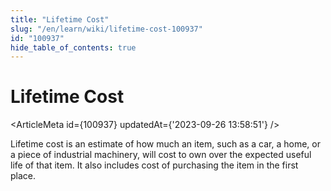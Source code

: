 ```yaml
---
title: "Lifetime Cost"
slug: "/en/learn/wiki/lifetime-cost-100937"
id: "100937"
hide_table_of_contents: true
---
```



# Lifetime Cost

<ArticleMeta id={100937} updatedAt={'2023-09-26 13:58:51'} />
<div className='border-solid border-b border-t-0 my-4 border-[var(--ifm-color-gray-300)]' />

Lifetime cost is an estimate of how much an item, such as a car, a home, or a piece of industrial machinery, will cost to own over the expected useful life of that item. It also includes cost of purchasing the item in the first place.
